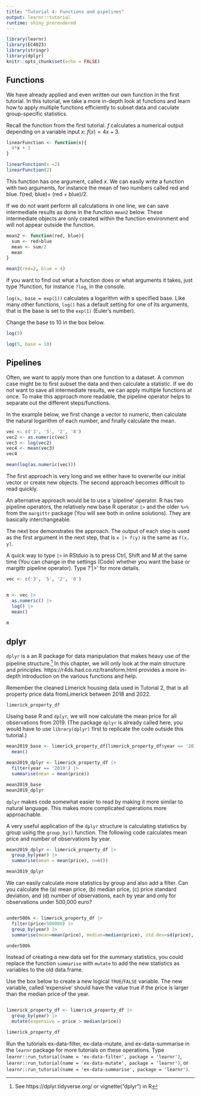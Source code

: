```yaml
---
title: "Tutorial 4: Functions and pipelines"
output: learnr::tutorial
runtime: shiny_prerendered
---
```


```r
library(learnr)
library(EC4023)
library(stringr)
library(dplyr)
knitr::opts_chunk$set(echo = FALSE)
```


##  Functions

We have already applied and even written our own function in the first tutorial. In this tutorial, we take a more in-depth look at functions and learn how to apply multiple functions efficiently to subset data and caculate group-specific statistics.

Recall the function from the first tutorial. $f$ calculates a numerical output depending on a variable input $x$: $f(x)=4x+3$. 


```r

linearFunction <- function(x){
  4*x + 3
}

linearFunction(x =2)
linearFunction(2)
```

This function has one argument, called x. We can easily write a function with two arguments, for instance the mean of two numbers called red and blue. f(red, blue)= (red + blue)/2. 

If we do not want perform all calculations in one line, we can save intermediate results as done in the function `mean2` below. These intermediate objects are only created within the function environment and will not appear outside the function.

```r

mean2 <- function(red, blue){
  sum <- red+blue
  mean <- sum/2
  mean
}

mean2(red=2, blue = 4)
```

If you want to find out what a function does or what arguments it takes, just type ?function, for instance `?log`, in the console. 

`log(x, base = exp(1))` calculates a logarithm with a specified base. Like many other functions, `log()` has a default setting for one of its arguments, that is the base is set to the `exp(1)` (Euler's number). 

Change the base to 10 in the box below.

```r

log(5)
```
```r

log(5, base = 10)
```
## Pipelines

Often, we want to apply more than one function  to a dataset. A common case might be to first subset the data and then calculate a statistic. If we do not want to save all intermediate results, we can apply multiple functions at once. To make this approach more readable, the pipeline operator helps to separate out the different steps/functions.

In the example below, we first change a vector to numeric, then calculate the natural logarithm of each number, and finally calculate the mean.

```r

vec <- c('3', '5', '2', '8')
vec2 <- as.numeric(vec)
vec3 <- log(vec2)
vec4 <- mean(vec3)
vec4

mean(log(as.numeric(vec)))
```

The first approach is very long and we either have to overwrite our initial vector or create new objects. The second approach becomes difficult to read quickly.

An alternative approach would be to use a 'pipeline' operator. R has two pipeline operators, the relatively new base R operator `|>` and the older `%>%` from the `margittr` package (You will see both in online solutions). They are basically interchangeable.

The next box demonstrates the approach. The output of each step is used as the first argument in the next step, that is `x |> f(y)` is the same as `f(x, y)`. 

A quick way to type ` |> ` in RStduio is to press Ctrl, Shift and M at the same time (You can change in the settings (Code) whether you want the base or margittr pipeline operator). Type ?'|>' for more details.

```r

vec <- c('3', '5', '2', '8')


m <- vec |>
  as.numeric() |> 
  log() |> 
  mean()
  
m


```

## dplyr

`dplyr` is a an R package for data manipulation that makes heavy use of the pipeline structure.^[See https://dplyr.tidyverse.org/ or vignette("dplyr") in R] In this chapter, we will only look at the main structure and principles. https://r4ds.had.co.nz/transform.html provides a more in-depth introduction on the various functions and help.

Remember the cleaned Limerick housing data used in Tutorial 2, that is all property price data fromLimerick between 2018 and 2022.

```r
limerick_property_df
```

Usaing base R and `dplyr`, we will now calculate the mean price for all observations from 2019. (The package `dplyr` is already called here, you would have to use 
`library(dplyr)` first to replicate the code outside this tutorial.)

```r

mean2019_base <- limerick_property_df[limerick_property_df$year == '2019', 'price'] |> 
  mean() 

mean2019_dplyr <- limerick_property_df |>
  filter(year == '2019') |> 
  summarise(mean = mean(price)) 

mean2019_base
mean2019_dplyr
```

`dplyr` makes code somewhat easier to read by making it more similar to natural language. This makes more complicated operations more approachable.

A very useful application of the `dplyr` structure is calculating statistics by group using the `group_by()` function. The following code calculates mean price and number of observations by year.

```r

mean2019_dplyr <- limerick_property_df |>
  group_by(year) |> 
  summarise(mean = mean(price), n=n()) 

mean2019_dplyr
```

We can easily calculate more statistics by group and also add a filter. Can you calculate the (a) mean price, (b) median price, (c) price standard deviation, and (d) number of observations, each by year and only for observations under 500,000 euro?

```r

```
```r

under500k <- limerick_property_df |> 
  filter(price<500000) |> 
  group_by(year) |> 
  summarise(mean=mean(price), median=median(price), std.dev=sd(price), n=n())

under500k

```


Instead of creating a new data set for the summary statistics, you could replace the function `summarise` with `mutate` to add the new statistics as variables to the old data.frame. 

Use the box below to create a new logical `TRUE`/`FALSE` variable. The new variable, called 'expensive' should have the value true if the price is larger than the median price of the year.

```r

```
```r

limerick_property_df <- limerick_property_df |> 
  group_by(year) |> 
  mutate(expensive = price > median(price))

limerick_property_df

```

Run the tutorials ex-data-filter, ex-data-mutate, and ex-data-summarise in the `learnr` package for more tutorials on these operations. Type `learnr::run_tutorial(name = 'ex-data-filter', package = 'learnr')`, `learnr::run_tutorial(name = 'ex-data-mutate', package = 'learnr')`, or `learnr::run_tutorial(name = 'ex-data-summarise', package = 'learnr')`.

